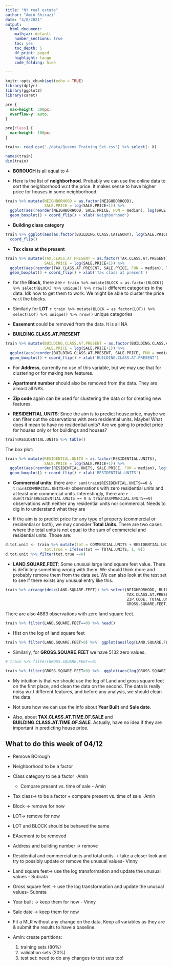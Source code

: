```yaml
---
title: "NY real estate"
author: "Amin Shirazi"
date: "4/8/2021"
output: 
  html_document:
    mathjax: default
    number_sections: true
    toc: yes
    toc_depth: 5
    df_print: paged
    highlight: tango
    code_folding: hide

---
```


```r
knitr::opts_chunk$set(echo = TRUE)
library(dplyr)
library(ggplot2)
library(caret)
```

```css
pre {
  max-height: 300px;
  overflow-y: auto;
}

pre[class] {
  max-height: 100px;
}
```

```r
train<- read.csv('./data/Queens Training Set.csv') %>% select(- X)

names(train)
dim(train)
```

- **BOROUGH** is all equal to 4

- Here is the list of **neighborhood**. Probably we can use the online data to sort the 
neighborhood w.r.t the price. It makes sense to have higher price for houses in some 
neighborhood. 


```r
train %>% mutate(NEIGHBORHOOD = as.factor(NEIGHBORHOOD),
                 SALE.PRICE = log(SALE.PRICE+1)) %>% 
  ggplot(aes(reorder(NEIGHBORHOOD, SALE.PRICE, FUN = median), log(SALE.PRICE+1))) + 
  geom_boxplot() + coord_flip() + xlab('Neighborhood') 
```



- **Building class category**
```r
train %>% ggplot(aes(as.factor(BUILDING.CLASS.CATEGORY), log(SALE.PRICE+1))) + geom_boxplot() + 
  coord_flip()
```


- **Tax class at the present**
```r
train %>% mutate(TAX.CLASS.AT.PRESENT = as.factor(TAX.CLASS.AT.PRESENT),
                 SALE.PRICE = log(SALE.PRICE+1)) %>% 
  ggplot(aes(reorder(TAX.CLASS.AT.PRESENT, SALE.PRICE, FUN = median), log(SALE.PRICE+1))) + 
  geom_boxplot() + coord_flip() + xlab('Tax class at present') 
```


- for the **Block**, there are `r train %>% mutate(BLOCK = as.factor(BLOCK)) %>% select(BLOCK) %>% unique() %>% nrow()`
different categories in the data. Idk how to get them to work. We might be able to cluster 
the price w.r.t the blocks. 


- Similarly for **LOT**  `r train %>% mutate(BLOCK = as.factor(LOT)) %>% select(LOT) %>% unique() %>% nrow()` 
unique categories

- **Easement** could be removed from the data. It is all NA

- **BUILDING.CLASS.AT.PRESENT**
```r
train %>% mutate(BUILDING.CLASS.AT.PRESENT = as.factor(BUILDING.CLASS.AT.PRESENT),
                 SALE.PRICE = log(SALE.PRICE+1)) %>% 
  ggplot(aes(reorder(BUILDING.CLASS.AT.PRESENT, SALE.PRICE, FUN = median), log(SALE.PRICE+1))) + 
  geom_boxplot() + coord_flip() + xlab('BUILDING.CLASS.AT.PRESENT') 
```


- For **Address**, currently no use of this variable, but we may use that for clustering or for 
making new features.

- **Apartment number** should also be removed from the data. They are almost all NA's

- **Zip code** again can be used for clustering the data or for creating new features. 

- **RESIDENTIAL.UNITS**: Since the aim is to predict house price, maybe we can filter out the 
observations with zero residential units. Maybe! What does it mean to have no residential units?
Are we going to predict price for houses only or for buildings and houses?
```r
train$RESIDENTIAL.UNITS %>% table()
```
The box plot:
```r
train %>% mutate(RESIDENTIAL.UNITS = as.factor(RESIDENTIAL.UNITS),
                 SALE.PRICE = log(SALE.PRICE+1)) %>% 
  ggplot(aes(reorder(RESIDENTIAL.UNITS, SALE.PRICE, FUN = median), log(SALE.PRICE+1))) + 
  geom_boxplot() + coord_flip() + xlab('RESIDENTIAL.UNITS') 
```


- **Commercial units**: there are `r sum(train$RESIDENTIAL.UNITS==0 & train$COMMERCIAL.UNITS>0)` observations with 
zero residential units and at least one commercial units. Interestingly, there are 
`r sum(train$RESIDENTIAL.UNITS == 0 & train$COMMERCIAL.UNITS==0)` observations with neither any residential 
units nor commercial. Needs to dig in to understand what they are

- If the aim is to predict price for any type of property (commercial or residential or both), we may 
consider **Total Units**. There are two cases where the total units is not equal to the sum of 
commercial and residential units. Those are:

```r
d.tot.unit <- train %>% mutate(tot = COMMERCIAL.UNITS + RESIDENTIAL.UNITS, 
                 tot.true = ifelse(tot == TOTAL.UNITS, 1, 0))
d.tot.unit %>% filter(tot.true ==0)


```


- **LAND.SQUARE.FEET**: Some unusual large land square feet value. There is definitely something wrong with them. 
We should think more and probably remove them from the data set. We can also look at the test set to see if 
there exists any unusual entry like this.
```r
train %>% arrange(desc(LAND.SQUARE.FEET)) %>% select(NEIGHBORHOOD, BUILDING.CLASS.CATEGORY, 
                                                     TAX.CLASS.AT.PRESENT, BLOCK, ADDRESS, 
                                                     ZIP.CODE, TOTAL.UNITS, LAND.SQUARE.FEET, 
                                                     GROSS.SQUARE.FEET, SALE.PRICE) %>% head(15)
```

There are also 4883 observations with zero land square feet. 
```r
train %>% filter(LAND.SQUARE.FEET==0) %>% head()
```

- Hist on the log of land square feet

```r
train %>% filter(LAND.SQUARE.FEET>0) %>%  ggplot(aes(log(LAND.SQUARE.FEET))) + geom_histogram()
```

- Similarly, for **GROSS.SQUARE.FEET** we have 5132 zero values.
```r
# train %>% filter(GROSS.SQUARE.FEET==0)

train %>% filter(GROSS.SQUARE.FEET>0) %>%  ggplot(aes(log(GROSS.SQUARE.FEET))) + geom_histogram()

```


- My intuition is that we should use the log of Land and gross square feet on the first place, and 
clean the data on the second. The data is really noisy w.r.t different features, and before any analysis, 
we should clean the data. 

- Not sure how we can use the info about **Year Built** and **Sale date**. 
- Also, about **TAX.CLASS.AT.TIME.OF.SALE** and **BUILDING.CLASS.AT.TIME.OF.SALE**. Actually, have 
no idea if they are important in predicting house price. 




## What to do this week of 04/12
- Remove BOrough
- Neighborhood to be a factor
- Class category to be a factor -Amin 
  - Compare present vs. time of sale - Amin 
- Tax class-> to be a factor + compare present vs. time of sale -Amin
- Block -> remove for now
- LOT-> remove for now
- LOT and BLOCK should be behaved the same
- EAsement to be removed
- Address and building number -> remove
- Residential and commercial units and total units -> take a closer look and try to possibly update or remove the unusual values- Vinny
- Land square feet-> use the log transformation and update the unusual values - Subrata
- Gross square feet -> use the log transformation and update the unusual values- Subrata
- Year built -> keep them for now - Vinny
- Sale date -> keep them for now

- Fit a MLR without any change on the data, Keep all variables as they are & submit
the results to have a baseline. 
- Amin: create partitions: 
  1) training sets (80%)
  2) validation sets (20%)
  3) test set: need to do any changes to test sets too!








